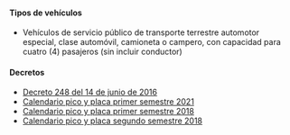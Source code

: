 #### Tipos de vehículos

- Vehículos de servicio público de transporte terrestre automotor especial, clase automóvil, camioneta o campero, con capacidad para cuatro (4) pasajeros (sin incluir conductor)

#### Decretos

- [Decreto 248 del 14 de junio de 2016](http://www.alcaldiabogota.gov.co/sisjur/normas/Norma1.jsp?i=66359)
- [Calendario pico y placa primer semestre 2021](/bogota/calendario-pico-y-placa-primer-semestre-2021.pdf)
- [Calendario pico y placa primer semestre 2018](/bogota/calendario-pico-y-placa-primer-semestre-2018.pdf)
- [Calendario pico y placa segundo semestre 2018](/bogota/calendario-pico-y-placa-segundo-semestre-2018.pdf)
